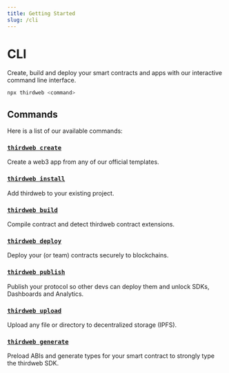 ```yaml
---
title: Getting Started
slug: /cli
---
```


# CLI

Create, build and deploy your smart contracts and apps with our interactive command line interface.

```bash
npx thirdweb <command>
```

## Commands

Here is a list of our available commands:

### [`thirdweb create`](/cli/create)

Create a web3 app from any of our official templates.

### [`thirdweb install`](/cli/install)

Add thirdweb to your existing project.

### [`thirdweb build`](/cli/build)

Compile contract and detect thirdweb contract extensions.

### [`thirdweb deploy`](/cli/deploy)

Deploy your (or team) contracts securely to blockchains.

### [`thirdweb publish`](/cli/publish)

Publish your protocol so other devs can deploy them and unlock SDKs, Dashboards and Analytics.

### [`thirdweb upload`](/cli/upload)

Upload any file or directory to decentralized storage (IPFS).

### [`thirdweb generate`](/cli/generate)

Preload ABIs and generate types for your smart contract to strongly type the thirdweb SDK.
